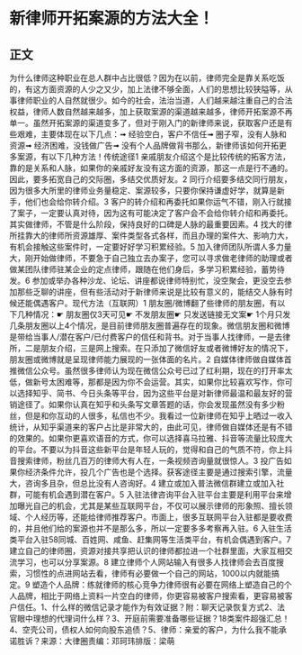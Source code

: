 # 新律师开拓案源的方法大全！
## 正文
为什么律师这种职业在总人群中占比很低？因为在以前，律师完全是靠关系吃饭的，有这方面资源的人少之又少，加上法律不够全面，人们的思想比较狭隘等，从事律师职业的人自然就很少。如今的社会，法治当道，人们越来越注重自己的合法权益，律师人数自然越来越多，加上获取案源的渠道越来越多，律师开拓案源不再单一。虽然开拓案源的渠道变多了，但对于刚入门的新律师来说，获取客户还是有些艰难，主要体现在以下几点：➟ 经验空白，客户不信任➟ 圈子窄，没有人脉和资源➟ 经济困难，没钱做广告➟ 没有个人品牌做背书那么，新律师该如何开拓更多案源，有以下几种方法！传统途径1 亲戚朋友介绍这个是比较传统的拓客方法，靠的是关系和人脉，如果你的亲戚好友没有这方面的资源，那这一点是行不通的。因此，要多拓宽自己的交际圈，多结交优质好友。2 同行介绍要多结交同行朋友，因为很多大所里的律师业务量稳定、案源较多，只要你保持谦虚好学，就算是新手，他们也会给你转介绍。3 客户的转介绍和再委托如果你运气不错，刚入行就接了案子，一定要认真对待，因为这有可能决定了客户会不会给你转介绍和再委托。其实做律师，不管是什么阶段，保持良好的口碑是人脉的最重要因素。4 找大的律所挂靠大的律师所资源雄厚、案件类型各式各样，而且办理的案件大、影响力大，有机会接触这些案件时，一定要好好学习积累经验。5 加入律师团队所谓人多力量大，刚开始做律师，不要急于自己独立去办案子，您可以寻求做老律师的助理或者做某团队律师驻某企业的定点律师，跟随在他们身后，多学习积累经验，蓄势待发。6 参加或举办各种沙龙、论坛、讲座都说律师特别忙，没空聚会，更没空去参加那些乏聊的讲座，但有些活动对于新律师来说是比较有意义的，能结交人脉有时候还能偶遇客户。现代方法（互联网）1 朋友圈/微博翻了些律师的朋友圈，有以下几种情况：☛ 朋友圈仅3天可见☛ 不发朋友圈☛ 只发送链接无文案☛ 1个月只发几条朋友圈以上4个情况，是目前律师朋友圈普遍存在的现象。微信朋友圈和微博是带给当事人/潜在客户/已付费客户的信任和背书。对于当事人找律师，一是去律所，二是朋友介绍，三是网上搜索。在只添加了微信好友或者微博好友的情况下，朋友圈或微博就是呈现律师能力展现的一张体面的名片。2 自媒体律师做自媒体首推微信公众号。虽然很多律师认为现在微信公众号已过了红利期，现在的打开率太低，做新号太困难等，那都是因为你不会运营。其实，如果你比较喜欢写作，你可以选择知乎、简书、今日头条等平台，因为这些平台是对新律师最温和最友好的营销途径了。如果你认真在知乎和头条写文章答题的话，你会发现虽然没有多少粉丝，但是和你互动的人很多，私信也不少。我看过一位新律师在知乎上晒过一收入统计，从知乎渠道来的客户占比是非常大的，由此可见，律师做自媒体还是有不错的效果的。如果你更喜欢语音的方式，你可以选择喜马拉雅、抖音等流量比较庞大的平台。不要以为抖音这些新平台是年轻人玩的，觉得和自己的气质不符，你上抖音搜索律师，粉丝几百万的律师大有人在，一条视频咨询量就很惊人。3 投广告如果你经济条件允许，投几个广告也是个选择。获客途径主要是通过搜索引擎，流量大，咨询多且杂，但总比没有人咨询好。4 建立或加入普法微信群建立或加入社群，可能有机会遇到潜在客户。5 入驻法律咨询平台入驻平台主要是利用平台来增加曝光自己的机会，尤其是某些互联网平台，不仅可以展示律师的形象照、擅长领域、个人经历等，还能给律师推荐客户。市面上，很多互联网平台入驻都是要收费的，并且他们给的案源也并不是那么多，所以一定要多多考察再入驻。6 入驻生活类平台入驻58同城、百姓网、咸鱼、赶集网等生活类平台，有机会偶遇到客户。7 建立自己的律师圈，资源对接共享把认识的律师都拉进一个社群里面，大家互相交流学习，也可以分享案源。8 建立律师个人网站输入有很多人找律师会去百度搜索，习惯性的点进网站去看，律师有必要做一个自己的网站，1000以内就能搞定。9 塑造个人品牌：练就律师的核心竞争力律师很有必要在网络上塑造自己的个人品牌，相比于网络上资料一片空白的律师，你更容易被客户搜索看，更容易被客户信任。1、什么样的微信记录才能作为有效证据？附：聊天记录恢复方式2、法官眼中理想的代理词什么样？3、开庭前需要准备哪些证据？18类案件超强汇总！4、空壳公司，债权人如何向股东追债？5、律师：亲爱的客户，为什么我不能承诺胜诉？来源：大律圈责编：邓珂玮排版：梁萌